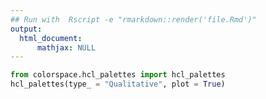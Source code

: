 ```yaml
---
## Run with  Rscript -e "rmarkdown::render('file.Rmd')"
output:
  html_document:
      mathjax: NULL
---
```


```python
from colorspace.hcl_palettes import hcl_palettes
hcl_palettes(type_ = "Qualitative", plot = True)
```

